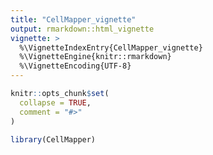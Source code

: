 ```yaml
---
title: "CellMapper_vignette"
output: rmarkdown::html_vignette
vignette: >
  %\VignetteIndexEntry{CellMapper_vignette}
  %\VignetteEngine{knitr::rmarkdown}
  %\VignetteEncoding{UTF-8}
---
```


```r
knitr::opts_chunk$set(
  collapse = TRUE,
  comment = "#>"
)
```

```r
library(CellMapper)
```

